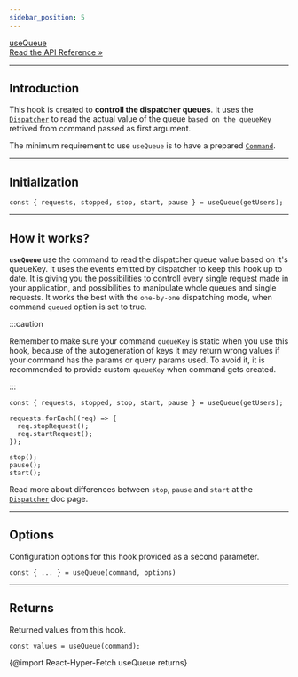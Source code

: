 ```yaml
---
sidebar_position: 5
---
```


<a class="api-link" href="/api/React-Hyper-Fetch/Hook/useQueue">
  <div class="api-link-title">useQueue</div>
  <div class="api-link-sub-title">Read the API Reference »</div>
</a>

---

## Introduction

This hook is created to **controll the dispatcher queues**. It uses the [`Dispatcher`](/docs/Architecture/Dispatcher) to
read the actual value of the queue `based on the queueKey` retrived from command passed as first argument.

The minimum requirement to use `useQueue` is to have a prepared [`Command`](/docs/Architecture/Command).

---

## Initialization

```tsx
const { requests, stopped, stop, start, pause } = useQueue(getUsers);
```

---

## How it works?

**`useQueue`** use the command to read the dispatcher queue value based on it's queueKey. It uses the events emitted by
dispatcher to keep this hook up to date. It is giving you the possibilities to controll every single request made in
your application, and possibilities to manipulate whole queues and single requests. It works the best with the
`one-by-one` dispatching mode, when command `queued` option is set to true.

:::caution

Remember to make sure your command `queueKey` is static when you use this hook, because of the autogeneration of keys it
may return wrong values if your command has the params or query params used. To avoid it, it is recommended to provide
custom `queueKey` when command gets created.

:::

```tsx
const { requests, stopped, stop, start, pause } = useQueue(getUsers);

requests.forEach((req) => {
  req.stopRequest();
  req.startRequest();
});

stop();
pause();
start();
```

Read more about differences between `stop`, `pause` and `start` at the [`Dispatcher`](/docs/Architecture/Dispatcher) doc
page.

---

## Options

Configuration options for this hook provided as a second parameter.

```tsx
const { ... } = useQueue(command, options)
```

<!-- {@import React-Hyper-Fetch UseQueueOptionsType returns} -->

---

## Returns

Returned values from this hook.

```tsx
const values = useQueue(command);
```

{@import React-Hyper-Fetch useQueue returns}
